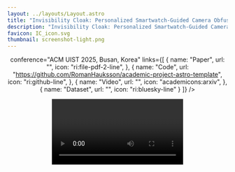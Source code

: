 ```yaml
---
layout: ../layouts/Layout.astro
title: "Invisibility Cloak: Personalized Smartwatch-Guided Camera Obfuscation"
description: "Invisibility Cloak: Personalized Smartwatch-Guided Camera Obfuscation"
favicon: IC_icon.svg
thumbnail: screenshot-light.png
---
```







<Header
  title={frontmatter.title}
  authors={[
    {
      name: "Xue Wang",
      url: "https://xueewang.github.io/",
      institution: "University of California, Los Angeles",
    },
    {
      name: "Yang Zhang",
      url: "https://yangzhang.dev/",
      institution: "University of California, Los Angeles",
    },
  ]}
  
  conference="ACM UIST 2025, Busan, Korea"
  links={[
    {
      name: "Paper",
      url: "",
      icon: "ri:file-pdf-2-line",
    },
    {
      name: "Code",
      url: "https://github.com/RomanHauksson/academic-project-astro-template",
      icon: "ri:github-line",
    },
    {
      name: "Video",
      url: "",
      icon: "academicons:arxiv",
    },
    {
      name: "Dataset",
      url: "",
      icon: "ri:bluesky-line"
    }
  ]}
  />

<Video source={outside} />


## Abstract

Cameras are in their golden age due to recent advances in visual AI techniques that significantly extend the applicability and accuracy of vision-based applications including healthcare, entertainment, and security. In public environments, individuals usually have different and changing privacy preferences against their visual information being shared with other entities. To accommodate these varying user needs for visual privacy, we created ***Invisibility Cloak***, a camera obfuscation technique leveraging inertial signals collected from smartwatches to guide an edge device to remove visual information from camera recordings before they are streamed out for cloud-based inferences. Specifically, a smartwatch user can select an obfuscation level that fits their privacy preference in that context and cameras in the environment will use smartwatch signals to identify that user and remove visual information associated with the user. On the conceptual level, our system demonstrates a privacy design rationale which removes information to be shared with a broader internet infrastructure (i.e., cloud) by providing more information to a trusted local camera system (i.e., camera sensor + edge computing device). We developed a custom data-association pipeline and collected data from real-world configurations. Evaluation of our pipeline indicates a user identification accuracy of 95.48\% among 10 individuals when our system is provided with only 2 seconds of data. 


<Figure>
  <Image slot="figure" source={transformer} altText="Diagram of the transformer deep learning architecture." />
  <span slot="caption">Our system consists of a smartwatch app that streams IMU signals and obfuscation requests to an edge device, which runs our user-device association
algorithm. This system operates under the following standard security assumptions: all wearable devices are fully compatible with the local camera system, and data on the edge device is secure from unauthorized access and cyber-attacks prior to transmission to the cloud.</span>
</Figure>

## Image comparison slider

An interactive, accessible slider component with keyboard navigation.
<Figure>
  <ImageComparison slot="figure" client:load imageUrlOne={dogsDiffc.src} imageUrlTwo={dogsTrue.src} altTextOne="Photo of two dogs running side-by-side in shallow water, lossily compressed using the DiffC algorithm" altTextTwo="Original photo of two dogs running side-by-side in shallow water" />
  <span slot="caption">A photo of two dogs running side-by-side in shallow water, lossily compressed using the <a href="https://jeremyiv.github.io/diffc-project-page/">DiffC algorithm</a>.</span>
</Figure>

## Two columns

Use the two columns component to display two columns of content. In this example, the first column contains a figure with a YouTube video and the second column contains a figure with a custom [React](https://react.dev/) component. By default, they display side by side, but if the screen is narrow enough (for example, on mobile), they're arranged vertically.

<TwoColumns>
  <Figure slot="left">
    <YouTubeVideo slot="figure" videoId="wjZofJX0v4M" />
    <span slot="caption">Take a look at this YouTube video.</span>
  </Figure>
  <Figure slot="right">
    <Splat slot="figure" client:idle />
    <span slot="caption">Now look at this <a href="https://en.wikipedia.org/wiki/Gaussian_splatting">Gaussian splat</a>, rendered with a React component.</span>
  </Figure>
</TwoColumns>

## Heading levels

Use headings to divide your content into sections.

### Heading 3

Go down a level to heading 3...

#### Heading 4

...and down again to heading 4.

## LaTeX

You can also add LaTeX formulas, rendered during the build process using [KaTeX](https://katex.org/) so they're quick to load for visitors of your project page. You can write them inline, like this: <LaTeX inline formula="a^2 + b^2 = c^2" />. Or, you can write them as a block:

<LaTeX formula="\int_a^b f(x) dx" />

## Tables

You can add simple tables using [GitHub Flavored Markdown syntax](https://docs.github.com/en/get-started/writing-on-github/working-with-advanced-formatting/organizing-information-with-tables):

| Model | Accuracy | F1 score | Training time (hours) |
| :--- | :---: | :---: | :---: |
| BERT-base | 0.89 | 0.87 | 4.5 |
| RoBERTa-large | 0.92 | 0.91 | 7.2 |
| DistilBERT | 0.86 | 0.84 | 2.1 |
| XLNet | 0.90 | 0.89 | 6.8 |

## BibTeX citation

```bibtex
@misc{roman2024academic,
  author = "{Xue Wang, and Yang Zhang}",
  title = "Invisibility Cloak: Personalized Smartwatch-Guided Camera Obfuscation",
  year = "2024",
  howpublished = "\url{https://research-template.roman.technology}",
}
```
